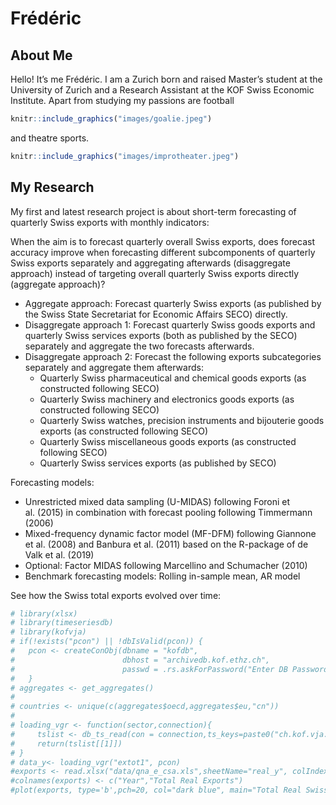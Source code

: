 # Frédéric
## About Me

Hello! It's me Frédéric. I am a Zurich born and raised Master's student at the University of Zurich and a Research Assistant at the KOF Swiss Economic Institute. Apart from studying my passions are football 
```r
knitr::include_graphics("images/goalie.jpeg")
```

and theatre sports.

```r
knitr::include_graphics("images/improtheater.jpeg")
```

## My Research

My first and latest research project is about short-term forecasting of quarterly Swiss exports with monthly indicators:

When the aim is to forecast quarterly overall Swiss exports, does forecast accuracy improve when forecasting different subcomponents of quarterly Swiss exports separately and aggregating afterwards (disaggregate approach) instead of targeting overall quarterly Swiss exports directly (aggregate approach)?  

* Aggregate approach: Forecast quarterly Swiss exports (as published by the Swiss State Secretariat for Economic Affairs SECO) directly.
* Disaggregate approach 1: Forecast quarterly Swiss goods exports and quarterly Swiss services exports (both as published by the SECO) separately and aggregate the two forecasts afterwards.
* Disaggregate approach 2: Forecast the following exports subcategories separately and aggregate them afterwards:
  + Quarterly Swiss pharmaceutical and chemical goods exports (as constructed following SECO)
  + Quarterly Swiss machinery and electronics goods exports (as constructed following SECO)
  + Quarterly Swiss watches, precision instruments and bijouterie goods exports (as constructed following SECO)
  + Quarterly Swiss miscellaneous goods exports (as constructed following SECO) 
  + Quarterly Swiss services exports (as published by SECO)

Forecasting models:\newline

*	Unrestricted mixed data sampling (U-MIDAS) following Foroni et al. (2015) in combination with forecast pooling following Timmermann (2006)
*	Mixed-frequency dynamic factor model (MF-DFM) following Giannone et al. (2008) and Banbura et al. (2011) based on the R-package of de Valk et al. (2019)
*	Optional: Factor MIDAS following Marcellino and Schumacher (2010)  
*	Benchmark forecasting models: Rolling in-sample mean, AR model

See how the Swiss total exports evolved over time:
```r
# library(xlsx)
# library(timeseriesdb)
# library(kofvja)
# if(!exists("pcon") || !dbIsValid(pcon)) {
#   pcon <- createConObj(dbname = "kofdb",
#                        dbhost = "archivedb.kof.ethz.ch",
#                        passwd = .rs.askForPassword("Enter DB Password"))
#   }
# aggregates <- get_aggregates()
# 
# countries <- unique(c(aggregates$oecd,aggregates$eu,"cn"))
# 
# loading_vgr <- function(sector,connection){
#     tslist <- db_ts_read(con = connection,ts_keys=paste0("ch.kof.vja.kmm.",sector), schema = "vja")
#     return(tslist[[1]])
# }
# data_y<- loading_vgr("extot1", pcon)
#exports <- read.xlsx("data/qna_e_csa.xls",sheetName="real_y", colIndex=c(1,27), startRow = 12, header=FALSE)
#colnames(exports) <- c("Year","Total Real Exports")
#plot(exports, type='b',pch=20, col="dark blue", main="Total Real Swiss exports (in mio CHF)")  # a scatterplot
```